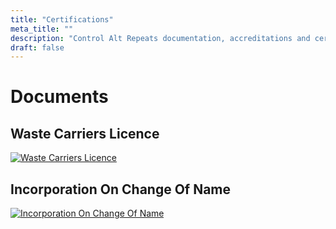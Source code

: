 ```yaml
---
title: "Certifications"
meta_title: ""
description: "Control Alt Repeats documentation, accreditations and certifications are viewable here."
draft: false
---
```


# Documents

## Waste Carriers Licence

[![Waste Carriers Licence](./waste-carriers-licence-thumbnail.jpg)](../documents/waste-carriers-licence.pdf)

## Incorporation On Change Of Name

[![Incorporation On Change Of Name](./incorporation-on-change-of-name-thumbnail.jpg)](../documents/incorporation-on-change-of-name.pdf)
